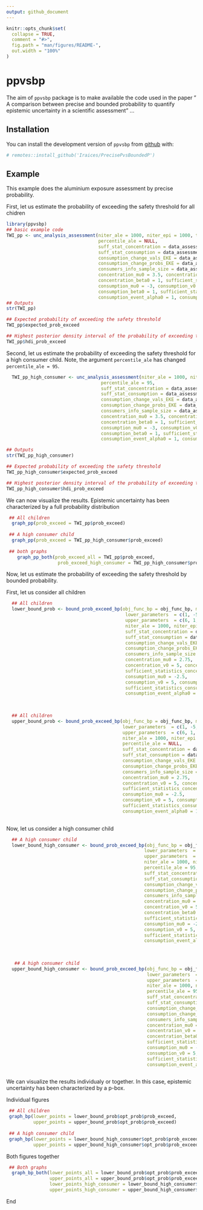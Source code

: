 ```yaml
---
output: github_document
---
```


<!-- README.md is generated from README.Rmd. Please edit that file -->

```r
knitr::opts_chunk$set(
  collapse = TRUE,
  comment = "#>",
  fig.path = "man/figures/README-",
  out.width = "100%"
)
```

# ppvsbp

<!-- badges: start -->
<!-- badges: end -->

The aim of `ppvsbp` package is to make available the code used in the paper
" A comparison between precise and bounded probability to quantify epistemic uncertainty
 in a scientific assessment"
...

## Installation

You can install the development version of `ppvsbp` from [github](https://github.com/Iraices/PrecisePvsBoundedP) with:

```r
# remotes::install_github('Iraices/PrecisePvsBoundedP')
```

## Example
This example does the aluminium exposure assessment by precise probability.

First, let us estimate the probability of exceeding the safety threshold for all chidren

```r
library(ppvsbp)
## basic example code
TWI_pp <- unc_analysis_assessment(niter_ale = 1000, niter_epi = 1000, threshold = 1,
                                  percentile_ale = NULL,
                                  suff_stat_concentration = data_assessment$log_concentration_ss_data,
                                  suff_stat_consumption = data_assessment$log_consumption_ss_data,
                                  consumption_change_vals_EKE = data_assessment$change_cons$vals,
                                  consumption_change_probs_EKE = data_assessment$change_cons$probs/100,
                                  consumers_info_sample_size = data_assessment$consumers_info_sample_size,
                                  concentration_mu0 = 3.5, concentration_v0 = 5, concentration_alpha0 = 1,
                                  concentration_beta0 = 1, sufficient_statistics_concentration = TRUE,
                                  consumption_mu0 = -3, consumption_v0 = 5, consumption_alpha0 = 1,
                                  consumption_beta0 = 1, sufficient_statistics_consumption = TRUE,
                                  consumption_event_alpha0 = 1, consumption_event_beta0 = 1)
## Outputs
str(TWI_pp)

## Expected probability of exceeding the safety threshold
TWI_pp$expected_prob_exceed

## Highest posterior density interval of the probability of exceeding the safety threshold
TWI_pp$hdi_prob_exceed

```

Second, let us estimate the probability of exceeding the safety threshold for a high consumer child. Note, the argument
`percentile_ale` has changed `percentile_ale = 95`.

```r
  TWI_pp_high_consumer <- unc_analysis_assessment(niter_ale = 1000, niter_epi = 1000, threshold = 1,
                                   percentile_ale = 95,
                                   suff_stat_concentration = data_assessment$log_concentration_ss_data,
                                   suff_stat_consumption = data_assessment$log_consumption_ss_data,
                                   consumption_change_vals_EKE = data_assessment$change_cons$vals,
                                   consumption_change_probs_EKE = data_assessment$change_cons$probs/100,
                                   consumers_info_sample_size = data_assessment$consumers_info_sample_size,
                                   concentration_mu0 = 3.5, concentration_v0 = 5, concentration_alpha0 = 1,
                                   concentration_beta0 = 1, sufficient_statistics_concentration = TRUE,
                                   consumption_mu0 = -3, consumption_v0 = 5, consumption_alpha0 = 1,
                                   consumption_beta0 = 1, sufficient_statistics_consumption = TRUE,
                                   consumption_event_alpha0 = 1, consumption_event_beta0 = 1)

## Outputs
str(TWI_pp_high_consumer)

## Expected probability of exceeding the safety threshold
TWI_pp_high_consumer$expected_prob_exceed

## Highest posterior density interval of the probability of exceeding the safety threshold
TWI_pp_high_consumer$hdi_prob_exceed
```

We can now visualize the results. Epistemic uncertainty has been characterized by a full probability distribution

```r
 ## All children
  graph_pp(prob_exceed = TWI_pp$prob_exceed)
    
 ## A high consumer child
  graph_pp(prob_exceed = TWI_pp_high_consumer$prob_exceed)
    
 ## both graphs
    graph_pp_both(prob_exceed_all = TWI_pp$prob_exceed, 
                   prob_exceed_high_consumer = TWI_pp_high_consumer$prob_exceed)
```

Now, let us estimate the probability of exceeding the safety threshold by bounded probability. 

First, let us consider all children

```r
  ## All children
  lower_bound_prob <- bound_prob_exceed_bp(obj_func_bp = obj_func_bp, maximize = FALSE, 
                                            lower_parameters  = c(1, -5, -20), 
                                            upper_parameters  = c(6, 1, -10),
                                            niter_ale = 1000, niter_epi = 1000, threshold = 1, percentile_ale = NULL,
                                            suff_stat_concentration = data_assessment$log_concentration_ss_data,
                                            suff_stat_consumption = data_assessment$log_consumption_ss_data,
                                            consumption_change_vals_EKE = c(-15, 7.5), 
                                            consumption_change_probs_EKE = c(0.25, 0.75),
                                            consumers_info_sample_size = data_assessment$consumers_info_sample_size,
                                            concentration_mu0 = 2.75,
                                            concentration_v0 = 5, concentration_alpha0 = 1, concentration_beta0 = 1, 
                                            sufficient_statistics_concentration = TRUE,
                                            consumption_mu0 = -2.5,
                                            consumption_v0 = 5, consumption_alpha0 = 1, consumption_beta0 = 1, 
                                            sufficient_statistics_consumption = TRUE,
                                            consumption_event_alpha0 = 1, consumption_event_beta0 = 1)
  

  
  ## All children
  upper_bound_prob <- bound_prob_exceed_bp(obj_func_bp = obj_func_bp, maximize = TRUE, 
                                           lower_parameters  = c(1, -5, -20), 
                                           upper_parameters  = c(6, 1, -10),
                                           niter_ale = 1000, niter_epi = 1000, threshold = 1, 
                                           percentile_ale = NULL,
                                           suff_stat_concentration = data_assessment$log_concentration_ss_data,
                                           suff_stat_consumption = data_assessment$log_consumption_ss_data,
                                           consumption_change_vals_EKE = c(-15, 7.5), 
                                           consumption_change_probs_EKE = c(0.25, 0.75),
                                           consumers_info_sample_size = data_assessment$consumers_info_sample_size,
                                           concentration_mu0 = 2.75,
                                           concentration_v0 = 5, concentration_alpha0 = 1, concentration_beta0 = 1, 
                                           sufficient_statistics_concentration = TRUE,
                                           consumption_mu0 = -2.5,
                                           consumption_v0 = 5, consumption_alpha0 = 1, consumption_beta0 = 1, 
                                           sufficient_statistics_consumption = TRUE,
                                           consumption_event_alpha0 = 1, consumption_event_beta0 = 1)
  
```

Now, let us consider a high consumer child

```r
  ## A high consumer child
  lower_bound_high_consumer <- bound_prob_exceed_bp(obj_func_bp = obj_func_bp, maximize = FALSE, 
                                                   lower_parameters  = c(1, -5, -20), 
                                                   upper_parameters  = c(6, 1, -10),
                                                   niter_ale = 1000, niter_epi = 1000, threshold = 1, 
                                                   percentile_ale = 95,
                                                   suff_stat_concentration = data_assessment$log_concentration_ss_data,
                                                   suff_stat_consumption = data_assessment$log_consumption_ss_data,
                                                   consumption_change_vals_EKE = c(-15, 7.5), 
                                                   consumption_change_probs_EKE = c(0.25, 0.75),
                                                   consumers_info_sample_size = data_assessment$consumers_info_sample_size,
                                                   concentration_mu0 = 2.75,
                                                   concentration_v0 = 5, concentration_alpha0 = 1, 
                                                   concentration_beta0 = 1, 
                                                   sufficient_statistics_concentration = TRUE,
                                                   consumption_mu0 = -2.5,
                                                   consumption_v0 = 5, consumption_alpha0 = 1, consumption_beta0 = 1, 
                                                   sufficient_statistics_consumption = TRUE,
                                                   consumption_event_alpha0 = 1, consumption_event_beta0 = 1)
  
  
  
   ## A high consumer child
  upper_bound_high_consumer <- bound_prob_exceed_bp(obj_func_bp = obj_func_bp, maximize = TRUE, 
                                                    lower_parameters  = c(1, -5, -20), 
                                                    upper_parameters  = c(6, 1, -10),
                                                    niter_ale = 1000, niter_epi = 1000, threshold = 1, 
                                                    percentile_ale = 95,
                                                    suff_stat_concentration = data_assessment$log_concentration_ss_data,
                                                    suff_stat_consumption = data_assessment$log_consumption_ss_data,
                                                    consumption_change_vals_EKE = c(-15, 7.5), 
                                                    consumption_change_probs_EKE = c(0.25, 0.75),
                                                    consumers_info_sample_size = data_assessment$consumers_info_sample_size,
                                                    concentration_mu0 = 2.75,
                                                    concentration_v0 = 5, concentration_alpha0 = 1, 
                                                    concentration_beta0 = 1, 
                                                    sufficient_statistics_concentration = TRUE,
                                                    consumption_mu0 = -2.5,
                                                    consumption_v0 = 5, consumption_alpha0 = 1, consumption_beta0 = 1, 
                                                    sufficient_statistics_consumption = TRUE,
                                                    consumption_event_alpha0 = 1, consumption_event_beta0 = 1)
  

```

We can visualize the results individualy or together. In this case, epistemic uncertainty has been characterized by a p-box.

Individual figures

```r
 ## All children
 graph_bp(lower_points = lower_bound_prob$opt_prob$prob_exceed, 
          upper_points = upper_bound_prob$opt_prob$prob_exceed)
    
 ## A high consumer child
 graph_bp(lower_points = lower_bound_high_consumer$opt_prob$prob_exceed, 
          upper_points = upper_bound_high_consumer$opt_prob$prob_exceed)
```

Both figures together

```r
 ## Both graphs
  graph_bp_both(lower_points_all = lower_bound_prob$opt_prob$prob_exceed, 
                upper_points_all = upper_bound_prob$opt_prob$prob_exceed,
                lower_points_high_consumer = lower_bound_high_consumer$opt_prob$prob_exceed, 
                upper_points_high_consumer = upper_bound_high_consumer$opt_prob$prob_exceed)
```

End



